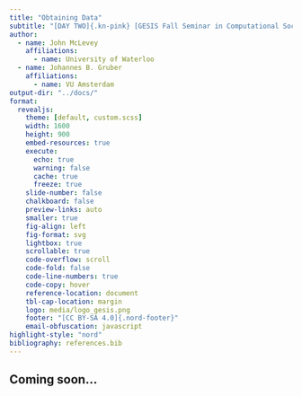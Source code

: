 ```yaml
---
title: "Obtaining Data"
subtitle: "[DAY TWO]{.kn-pink} [GESIS Fall Seminar in Computational Social Science]{.kn-blue}"
author:
  - name: John McLevey
    affiliations:
      - name: University of Waterloo
  - name: Johannes B. Gruber
    affiliations:
      - name: VU Amsterdam
output-dir: "../docs/"
format:
  revealjs:
    theme: [default, custom.scss]
    width: 1600
    height: 900
    embed-resources: true
    execute:
      echo: true
      warning: false
      cache: true
      freeze: true
    slide-number: false
    chalkboard: false
    preview-links: auto
    smaller: true
    fig-align: left
    fig-format: svg
    lightbox: true
    scrollable: true
    code-overflow: scroll
    code-fold: false
    code-line-numbers: true
    code-copy: hover
    reference-location: document
    tbl-cap-location: margin
    logo: media/logo_gesis.png
    footer: "[CC BY-SA 4.0]{.nord-footer}"
    email-obfuscation: javascript
highlight-style: "nord"
bibliography: references.bib
---
```


## Coming soon...
